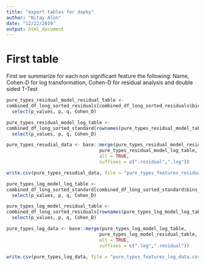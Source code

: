 ```yaml
---
title: "export tables for daphy"
author: "Nitay Alon"
date: "12/22/2019"
output: html_document
---
```


# First table
First we summarize for each non significant feature the following: Name, Cohen-D for log transformation, Cohen-D for residual analysis and double sided T-Test
```r
pure_types_residual_model_residual_table <- 
combined_df_long_sorted_residuals[combined_df_long_sorted_residuals$bins_for_fdr %in% levels(combined_df_long_sorted_residuals$bins_for_fdr)[c(3,4)],] %>% 
  select(p_values, p, q, Cohen_D) 

pure_types_residual_model_log_table <- 
combined_df_long_sorted_standard[rownames(pure_types_residual_model_table),] %>% 
  select(p_values, p, q, Cohen_D) 

pure_types_resudial_data <- base::merge(pure_types_residual_model_residual_table,
                                  pure_types_residual_model_log_table, by = 0,
                                  all = TRUE,
                                  suffixes = c(".residual",".log"))

write.csv(pure_types_resudial_data, file = "pure_types_features_residual_data.csv", row.names = T)
```

```r
pure_types_log_model_log_table <- 
combined_df_long_sorted_standard[combined_df_long_sorted_standard$bins_for_fdr %in% levels(combined_df_long_sorted_standard$bins_for_fdr)[c(3,4)],] %>% 
  select(p_values, p, q, Cohen_D) 

pure_types_log_model_residual_table <- 
combined_df_long_sorted_residuals[rownames(pure_types_log_model_log_table),] %>% 
  select(p_values, p, q, Cohen_D) 

pure_types_log_data <- base::merge(pure_types_log_model_log_table,
                                  pure_types_log_model_residual_table, by = 0,
                                  all = TRUE,
                                  suffixes = c(".log",".residual"))

write.csv(pure_types_log_data, file = "pure_types_features_log_data.csv", row.names = T)
```

